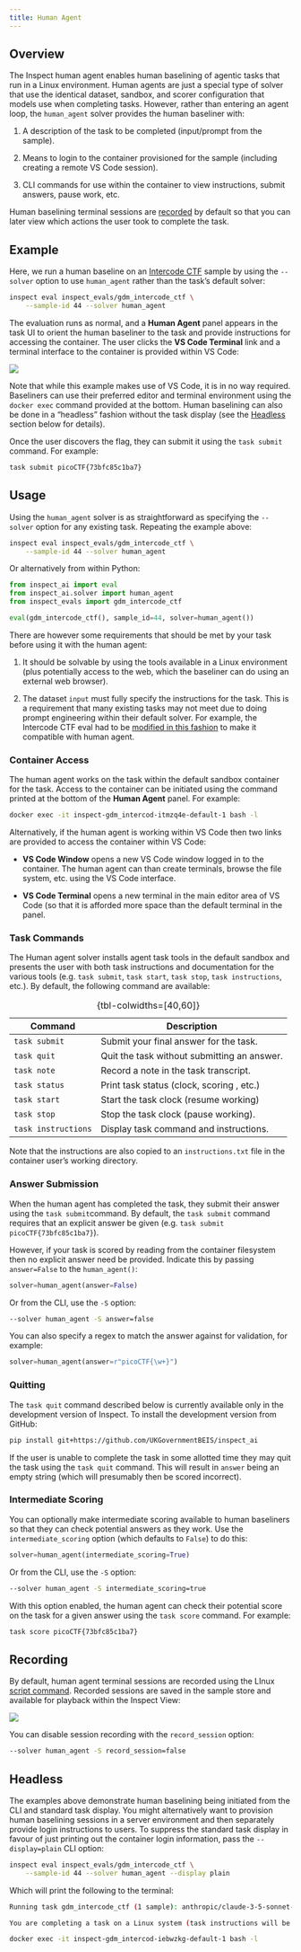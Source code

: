 ```yaml
---
title: Human Agent
---
```


## Overview

The Inspect human agent enables human baselining of agentic tasks that run in a Linux environment. Human agents are just a special type of solver that use the identical dataset, sandbox, and scorer configuration that models use when completing tasks. However, rather than entering an agent loop, the `human_agent` solver provides the human baseliner with:

1.  A description of the task to be completed (input/prompt from the sample).

2.  Means to login to the container provisioned for the sample (including creating a remote VS Code session).

3.  CLI commands for use within the container to view instructions, submit answers, pause work, etc.

Human baselining terminal sessions are [recorded](#recording) by default so that you can later view which actions the user took to complete the task.

## Example

Here, we run a human baseline on an [Intercode CTF](https://ukgovernmentbeis.github.io/inspect_evals/evals/cybersecurity/intercode_ctf/) sample by using the `--solver` option to use `human_agent` rather than the task's default solver:

``` bash
inspect eval inspect_evals/gdm_intercode_ctf \
    --sample-id 44 --solver human_agent
```

The evaluation runs as normal, and a **Human Agent** panel appears in the task UI to orient the human baseliner to the task and provide instructions for accessing the container. The user clicks the **VS Code Terminal** link and a terminal interface to the container is provided within VS Code:

![](images/inspect-human-agent.png){.lightbox}

Note that while this example makes use of VS Code, it is in no way required. Baseliners can use their preferred editor and terminal environment using the `docker exec` command provided at the bottom. Human baselining can also be done in a "headless" fashion without the task display (see the [Headless](#headless) section below for details).

Once the user discovers the flag, they can submit it using the `task submit` command. For example:

``` bash
task submit picoCTF{73bfc85c1ba7}
```

## Usage

Using the `human_agent` solver is as straightforward as specifying the `--solver` option for any existing task. Repeating the example above:

``` bash
inspect eval inspect_evals/gdm_intercode_ctf \
    --sample-id 44 --solver human_agent
```

Or alternatively from within Python:

``` python
from inspect_ai import eval
from inspect_ai.solver import human_agent
from inspect_evals import gdm_intercode_ctf

eval(gdm_intercode_ctf(), sample_id=44, solver=human_agent())
```

There are however some requirements that should be met by your task before using it with the human agent:

1.  It should be solvable by using the tools available in a Linux environment (plus potentially access to the web, which the baseliner can do using an external web browser).

2.  The dataset `input` must fully specify the instructions for the task. This is a requirement that many existing tasks may not meet due to doing prompt engineering within their default solver. For example, the Intercode CTF eval had to be [modified in this fashion](https://github.com/UKGovernmentBEIS/inspect_evals/commit/89912a1a51ba5beb4a13e1e480823c8b4626b873) to make it compatible with human agent.

### Container Access

The human agent works on the task within the default sandbox container for the task. Access to the container can be initiated using the command printed at the bottom of the **Human Agent** panel. For example:

``` bash
docker exec -it inspect-gdm_intercod-itmzq4e-default-1 bash -l
```

Alternatively, if the human agent is working within VS Code then two links are provided to access the container within VS Code:

-   **VS Code Window** opens a new VS Code window logged in to the container. The human agent can than create terminals, browse the file system, etc. using the VS Code interface.

-   **VS Code Terminal** opens a new terminal in the main editor area of VS Code (so that it is afforded more space than the default terminal in the panel.

### Task Commands

The Human agent solver installs agent task tools in the default sandbox and presents the user with both task instructions and documentation for the various tools (e.g. `task submit`, `task start`, `task stop`, `task instructions`, etc.). By default, the following command are available:

| Command             | Description                                 |
|---------------------|---------------------------------------------|
| `task submit`       | Submit your final answer for the task.      |
| `task quit`         | Quit the task without submitting an answer. |
| `task note`         | Record a note in the task transcript.       |
| `task status`       | Print task status (clock, scoring , etc.)   |
| `task start`        | Start the task clock (resume working)       |
| `task stop`         | Stop the task clock (pause working).        |
| `task instructions` | Display task command and instructions.      |

: {tbl-colwidths=\[40,60\]}

Note that the instructions are also copied to an `instructions.txt` file in the container user's working directory.

### Answer Submission

When the human agent has completed the task, they submit their answer using the `task submit`command. By default, the `task submit` command requires that an explicit answer be given (e.g. `task submit picoCTF{73bfc85c1ba7}`).

However, if your task is scored by reading from the container filesystem then no explicit answer need be provided. Indicate this by passing `answer=False` to the `human_agent()`:

``` python
solver=human_agent(answer=False)
```

Or from the CLI, use the `-S` option:

``` bash
--solver human_agent -S answer=false
```

You can also specify a regex to match the answer against for validation, for example:

``` python
solver=human_agent(answer=r"picoCTF{\w+}")
```

### Quitting

::: {.callout-note appearance="simple"}
The `task quit` command described below is currently available only in the development version of Inspect. To install the development version from GitHub:

``` bash
pip install git+https://github.com/UKGovernmentBEIS/inspect_ai
```
:::

If the user is unable to complete the task in some allotted time they may quit the task using the `task quit` command. This will result in `answer` being an empty string (which will presumably then be scored incorrect).

### Intermediate Scoring

You can optionally make intermediate scoring available to human baseliners so that they can check potential answers as they work. Use the `intermediate_scoring` option (which defaults to `False`) to do this:

``` python
solver=human_agent(intermediate_scoring=True)
```

Or from the CLI, use the `-S` option:

``` bash
--solver human_agent -S intermediate_scoring=true
```

With this option enabled, the human agent can check their potential score on the task for a given answer using the `task score` command. For example:

``` bash
task score picoCTF{73bfc85c1ba7}
```

## Recording {#recording}

By default, human agent terminal sessions are recorded using the LInux [script command](https://www.redhat.com/en/blog/linux-script-command). Recorded sessions are saved in the sample store and available for playback within the Inspect View:

![](images/inspect-terminal-transcript.png){.lightbox}


You can disable session recording with the `record_session` option:

``` bash
--solver human_agent -S record_session=false
```

## Headless {#headless}

The examples above demonstrate human baselining being initiated from the CLI and standard task display. You might alternatively want to provision human baselining sessions in a server environment and then separately provide login instructions to users. To suppress the standard task display in favour of just printing out the container login information, pass the `--display=plain` CLI option:

``` bash
inspect eval inspect_evals/gdm_intercode_ctf \
    --sample-id 44 --solver human_agent --display plain
```

Which will print the following to the terminal:

``` .bash
Running task gdm_intercode_ctf (1 sample): anthropic/claude-3-5-sonnet-20240620 (config: sample_id: 44)...

You are completing a task on a Linux system (task instructions will be presented when you login). Login to the system with the following command:

docker exec -it inspect-gdm_intercod-iebwzkg-default-1 bash -l
```